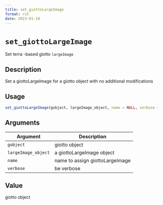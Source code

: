 ```yaml
--- 
title: set_giottoLargeImage 
format: rst 
date: 2023-01-19 
--- 
```

# `set_giottoLargeImage`

Set terra -based giotto `largeImage`


## Description

Set a giottoLargeImage for a giotto object with no additional modifications


## Usage

```r
set_giottoLargeImage(gobject, largeImage_object, name = NULL, verbose = TRUE)
```


## Arguments

Argument      |Description
------------- |----------------
`gobject`     |     giotto object
`largeImage_object`     |     a giottoLargeImage object
`name`     |     name to assign giottoLargeImage
`verbose`     |     be verbose


## Value

giotto object


